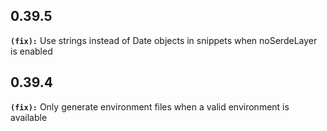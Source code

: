 ## 0.39.5
**`(fix):`** Use strings instead of Date objects in snippets when noSerdeLayer is enabled

## 0.39.4
**`(fix):`** Only generate environment files when a valid environment is available

